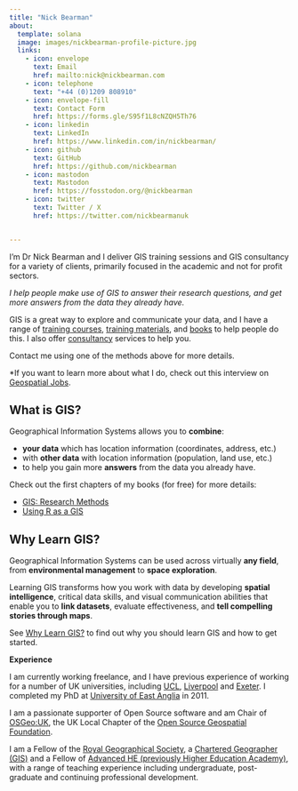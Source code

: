 ```yaml
---
title: "Nick Bearman"
about:
  template: solana
  image: images/nickbearman-profile-picture.jpg
  links:
    - icon: envelope
      text: Email
      href: mailto:nick@nickbearman.com
    - icon: telephone
      text: "+44 (0)1209 808910"
    - icon: envelope-fill
      text: Contact Form
      href: https://forms.gle/S95f1L8cNZQH5Th76
    - icon: linkedin
      text: LinkedIn
      href: https://www.linkedin.com/in/nickbearman/
    - icon: github
      text: GitHub
      href: https://github.com/nickbearman
    - icon: mastodon
      text: Mastodon
      href: https://fosstodon.org/@nickbearman
    - icon: twitter
      text: Twitter / X
      href: https://twitter.com/nickbearmanuk


---
```


I'm Dr Nick Bearman and I deliver GIS training sessions and GIS consultancy for a variety of clients, primarily focused in the academic and not for profit sectors. 

*I help people make use of GIS to answer their research questions, and get more answers from the data they already have.*

GIS is a great way to explore and communicate your data, and I have a range of [training courses](training-courses.html), [training materials](training-materials.html), and [books](writing-presentations.html) to help people do this. I also offer [consultancy](consultancy.html) services to help you.

Contact me using one of the methods above for more details. 

*If you want to learn more about what I do, check out this interview on [Geospatial Jobs](https://geospatial-jobs.com/2024/12/21/nick-bearman-geospatial-training-in-r/). 

:::{.callout-tip}
## **What is GIS?**
Geographical Information Systems allows you to **combine**:

- **your data** which has location information (coordinates, address, etc.) 
- with **other data** with location information (population, land use, etc.) 
- to help you gain more **answers** from the data you already have. 

Check out the first chapters of my books (for free) for more details:

- [GIS: Research Methods ](gis-research-methods.html) 
- [Using R as a GIS](rgis.html)

:::

:::{.callout-note}
## **Why Learn GIS?**

Geographical Information Systems can be used across virtually **any field**, from **environmental management** to **space exploration**. 

Learning GIS transforms how you work with data by developing **spatial intelligence**, critical data skills, and visual communication abilities that enable you to **link datasets**, evaluate effectiveness, and **tell compelling stories through maps**.

See [Why Learn GIS?](why-learn-gis.html) to find out why you should learn GIS and how to get started. 

:::



**Experience**

I am currently working freelance, and I have previous experience of working for a number of UK universities, including [UCL](https://www.ucl.ac.uk/geography/), [Liverpool](https://www.liverpool.ac.uk/geographic-data-science/) and [Exeter](https://www.ecehh.org/). I completed my PhD at [University of East Anglia](https://www.uea.ac.uk/about/school-of-environmental-sciences) in 2011. 

I am a passionate supporter of Open Source software and am Chair of [OSGeo:UK](https://uk.osgeo.org/), the UK Local Chapter of the [Open Source Geospatial Foundation](https://osgeo.org/).

I am a Fellow of the [Royal Geographical Society](https://rgs.org/), a [Chartered Geographer (GIS)](https://www.rgs.org/professionals/chartered-geographer) and a Fellow of [Advanced HE (previously Higher Education Academy)](https://advance-he.ac.uk/), with a range of teaching experience including undergraduate, post-graduate and continuing professional development. 


